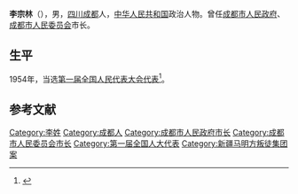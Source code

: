 '''李宗林'''（{{bd|1906年||1967年}}），男，[[四川|四川]][[成都|成都]]人，[[中华人民共和国|中华人民共和国]]政治人物。曾任[[成都市人民政府|成都市人民政府]]、[[成都市人民委员会|成都市人民委员会]]市长。

== 生平 ==
1954年，当选[[第一届全国人民代表大会代表名单|第一届全国人民代表大会代表]]<ref>{{cite book|author=全国人民代表大会常务委员会办公厅|title=中华人民共和国第一届全国人民代表大会代表名单|year=1955年|publisher=全国人民代表大会常务委员会办公厅|url=http://book.ucdrs.superlib.net/views/specific/2929/bookDetail.jsp?dxNumber=000005772167&d=546843D0AE2464CD1C95896344A85614&fenlei=04070402|access-date=2015-01-27|archive-date=2019-01-24|archive-url=https://web.archive.org/web/20190124105450/http://book.ucdrs.superlib.net/views/specific/2929/bookDetail.jsp?dxNumber=000005772167&d=546843D0AE2464CD1C95896344A85614&fenlei=04070402|dead-url=no}}</ref>。

== 参考文献 ==
{{reflist}}

{{成都市市长}}

{{Authority control}}
{{DEFAULTSORT:Li}}
[[Category:李姓|Category:李姓]]
[[Category:成都人|Category:成都人]]
[[Category:成都市人民政府市长|Category:成都市人民政府市长]]
[[Category:成都市人民委员会市长|Category:成都市人民委员会市长]]
[[Category:第一届全国人大代表|Category:第一届全国人大代表]]
[[Category:新疆马明方叛徒集团案|Category:新疆马明方叛徒集团案]]

{{中国政治人物小作品}}